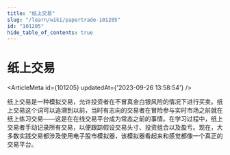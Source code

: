```yaml
---
title: "纸上交易"
slug: "/learn/wiki/papertrade-101205"
id: "101205"
hide_table_of_contents: true
---
```



# 纸上交易

<ArticleMeta id={101205} updatedAt={'2023-09-26 13:58:54'} />
<div className='border-solid border-b border-t-0 my-4 border-[var(--ifm-color-gray-300)]' />

纸上交易是一种模拟交易，允许投资者在不冒真金白银风险的情况下进行买卖。纸上交易这个词可以追溯到以前，当时有志向的交易者在冒险参与实时市场之前就在纸上练习交易——这是在在线交易平台成为常态之前的事情。在学习过程中，纸上交易者手动记录所有交易，以便跟踪假设交易头寸、投资组合以及盈亏。现在，大多数实践交易都涉及使用电子股市模拟器，该模拟器看起来和感觉都像一个真正的交易平台。
